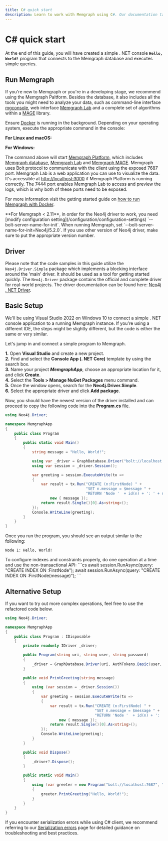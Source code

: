 ```yaml
---
title: C# quick start
description: Learn to work with Memgraph using C#. Our documentation takes you through each step in detail to deliver exceptional graph solutions.
---
```



# C# quick start

At the end of this guide, you will have created a simple . NET console **`Hello,
World!`** program that connects to the Memgraph database and executes simple
queries.

## Run Memgraph 

If you're new to Memgraph or you're in a developing stage, we
recommend using the Memgraph Paltform. Besides the database, it also
includes all the tools you might need to analyze your data, such as command-line
interface [mgconsole](/getting-started/cli), web interface [Memgraph
Lab](/data-visualization) and a complete set of algorithms within a
[MAGE](/advanced-algorithms) library.

Ensure [Docker](https://docs.docker.com/engine/install/) is running in the
background. Depending on your operating system, execute the appropriate command
in the console:

**For Linux and macOS:**

<CodeSnippet code="curl https://install.memgraph.com | sh" page="client-libraries/csharp"/>

**For Windows:**

<CodeSnippet code="curl -L https://raw.githubusercontent.com/memgraph/memgraph-platform/add-docker-compose/docker-compose.yml -o docker-compose.yml && docker-compose -f docker-compose.yml up" page="client-libraries/csharp"/>

The command above will start [Memgraph
Platform](/getting-started/install-memgraph/docker#install-memgraph-platform),
which includes [Memgraph
database](/getting-started/install-memgraph/docker#other-available-docker-images),
[Memgraph Lab](/data-visualization#quick-start) and [Memgraph
MAGE](/advanced-algorithms#quick-start). Memgraph uses Bolt protocol to
communicate with the client using the exposed 7687 port. Memgraph Lab is a web
application you can use to visualize the data. It's accessible at
[http://localhost:3000](http://localhost:3000) if Memgraph Platform is running
correctly. The 7444 port enables Memgraph Lab to access and preview the logs,
which is why both of these ports need to be exposed. 

For more information visit the getting started guide on [how to run Memgraph
with Docker](/getting-started/install-memgraph/docker).

<Callout type="warning">
**For Memgraph < 2.11**, in order for the Neo4j driver to work, you need [modify configuration
setting](/configuration/configuration-settings)
`--bolt-server-name-for-init`. When running Memgraph, set
`--bolt-server-name-for-init=Neo4j/5.2.0`. If you use other version of Neo4j
driver, make sure to put the appropriate version number.
</Callout>

## Driver

Please note that the code samples in this guide utilize the
`Neo4j.Driver.Simple` package which implements a blocking interface around the
'main' driver. It should be used as a tool for getting started quickly. The
`Neo4j.Driver` package contains the official and complete driver for real-world
projects. The driver documentation can be found here: [Neo4j . NET
Driver](https://github.com/neo4j/neo4j-dotnet-driver).

## Basic Setup

We'll be using Visual Studio 2022 on Windows 10 to connect a simple . NET
console application to a running Memgraph instance. If you're using a different
IDE, the steps might be slightly different, but the code is either the same or
very similar.<br />

Let's jump in and connect a simple program to Memgraph.

**1.** Open **Visual Studio** and create a new project.<br /> **2.** Find and
select the **Console App (. NET Core)** template by using the search box.<br />
**3.** Name your project **_MemgraphApp_**, choose an appropriate location for
it, and click **Create**.<br /> **4.** Select the **Tools > Manage NuGet
Packages** menu command.<br /> **5.** Once the window opens, search for the
**Neo4j.Driver.Simple**.<br /> **6.** Select the appropriate driver and click **Add
package**.

Now, you should have the newest version of the driver installed and can proceed
to copy the following code into the **Program.cs** file.

```csharp
using Neo4j.Driver;

namespace MemgraphApp
{
    public class Program
    {
        public static void Main()
        {
            string message = "Hello, World!";

            using var _driver = GraphDatabase.Driver("bolt://localhost:7687", AuthTokens.None);
            using var session = _driver.Session();

            var greeting = session.ExecuteWrite(tx =>
            {
                var result = tx.Run("CREATE (n:FirstNode) " +
                                    "SET n.message = $message " +
                                    "RETURN 'Node '  + id(n) + ': ' + n.message",
                    new { message });
                return result.Single()[0].As<string>();
            });
            Console.WriteLine(greeting);
        }
    }
}
```

Once you run the program, you should see an output similar to the following:

```
Node 1: Hello, World!
```

<Callout type="warning">
  To configure indexes and constraints properly, do one operation at a time and
  use the non-transactional API: ```cs await session.RunAsync(query: "CREATE
  INDEX ON :FirstNode"); await session.RunAsync(query: "CREATE INDEX ON
  :FirstNode(message)"); ```
</Callout>

## Alternative Setup

If you want to try out more complex operations, feel free to use the refactored
code below.

```csharp
using Neo4j.Driver;

namespace MemgraphApp
{
    public class Program : IDisposable
    {
        private readonly IDriver _driver;

        public Program(string uri, string user, string password)
        {
            _driver = GraphDatabase.Driver(uri, AuthTokens.Basic(user, password));
        }

        public void PrintGreeting(string message)
        {
            using (var session = _driver.Session())
            {
                var greeting = session.ExecuteWrite(tx =>
                {
                    var result = tx.Run("CREATE (n:FirstNode) " +
                                        "SET n.message = $message " +
                                        "RETURN 'Node '  + id(n) + ': ' + n.message",
                        new { message });
                    return result.Single()[0].As<string>();
                });
                Console.WriteLine(greeting);
            }
        }

        public void Dispose()
        {
            _driver?.Dispose();
        }

        public static void Main()
        {
            using (var greeter = new Program("bolt://localhost:7687", "", ""))
            {
                greeter.PrintGreeting("Hello, World!");
            }
        }
    }
}
```

<Callout type="info">

If you encounter serialization errors while using C# client, we recommend
referring to our [Serialization errors](/help-center/errors/serialization) page
for detailed guidance on troubleshooting and best practices. 

</Callout>
